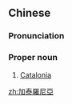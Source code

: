 ==Chinese==
{{zh-forms|s=加泰罗尼亚|gloss=-}}
{{zh-wp}}

===Pronunciation===
{{zh-pron
|m=Jiātàiluóní亚
|c=gaa1 taai3 lo4 nei4 aa3
|cat=pn
}}

===Proper noun===
{{zh-proper noun}}

# [[Catalonia]] {{gloss|autonomous community in Spain}}

[[zh:加泰羅尼亞]]